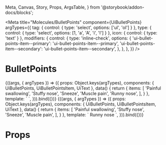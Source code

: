  Meta, Canvas, Story, Props, ArgsTable,
} from '@storybook/addon-docs/blocks';

<Meta
  title="Molecules/BulletPoints"
  component={UiBulletPoints}
  argTypes={{
    tag: { control: { type: 'select', options: ['ul', 'ol'] } },
    type: { control: { type: 'select', options: [1, 'a', 'A', 'i', 'I'] } },
    icon: { control: { type: 'text' } },
    modifiers: {
      control: {
        type: 'inline-check',
        options: {
          'ui-bullet-points-item--primary': 'ui-bullet-points-item--primary',
          'ui-bullet-points-item--secondary': 'ui-bullet-points-item--secondary',
        },
      },
    },
  }}
/>

# BulletPoints

<Canvas>
  <Story
    name="Common"
    args={{
      tag: 'ul',
      type: 1,
      icon: 'bullet',
    }}
  >
    {((args, { argTypes }) => ({
      props: Object.keys(argTypes),
      components: { UiBulletPoints, UiBulletPointsItem, UiText },
      data() {
        return {
          items: [
            'Painful swallowing',
            'Stuffy nose',
            'Sneeze',
            'Muscle pain',
            'Runny nose',
          ],
        }
      },
      template: `<UiBulletPoints :tag="tag" :type="type">
        <template v-for="(item, key) in items" :key="key">
          <UiBulletPointsItem :icon="icon" :class="modifiers">
            <UiText tag="span">{{item}}</UiText>
          </UiBulletPointsItem>
        </template>
      </UiBulletPoints>`,
    })).bind({})}
  </Story>
</Canvas>

<Canvas>
  <Story
    name="[example] nested"
  >
    {((args, { argTypes }) => ({
      props: Object.keys(argTypes),
      components: { UiBulletPoints, UiBulletPointsItem, UiText },
      data() {
        return {
          items: [
            'Painful swallowing',
            'Stuffy nose',
            'Sneeze',
            'Muscle pain',
          ],
        }
      },
      template: `<UiBulletPoints tag="ol" type="1">
        <template v-for="(item, key) in items" :key="key">
          <UiBulletPointsItem :icon="icon" :class="modifiers">
            <UiText tag="span">{{item}}</UiText>
          </UiBulletPointsItem>
        </template>
        <UiBulletPointsItem>
            <UiText tag="span">Runny nose</UiText>
            <UiBulletPoints tag="ol" type="a">
              <template v-for="(item, key) in items" :key="key">
                <UiBulletPointsItem>
                  <UiText tag="span">{{item}}</UiText>
                  <UiBulletPoints tag="ul">
                    <template v-for="(item, key) in items" :key="key">
                      <UiBulletPointsItem>
                        <UiText tag="span">{{item}}</UiText>
                      </UiBulletPointsItem>
                    </template>
                  </UiBulletPoints>
                </UiBulletPointsItem>
              </template>
            </UiBulletPoints>
        </UiBulletPointsItem>
      </UiBulletPoints>`,
    })).bind({})}
  </Story>
</Canvas>


# Props

<Props of={UiBulletPoints} />
